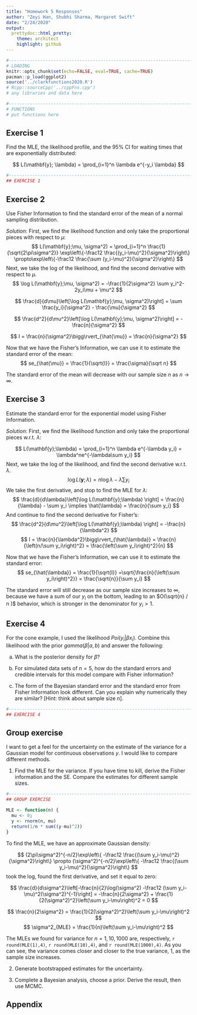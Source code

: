 ```yaml
---
title: "Homework 5 Responses"
author: "Zeyi Han, Shubhi Sharma, Margaret Swift"
date: "2/24/2020"
output:
  prettydoc::html_pretty:
    theme: architect
    highlight: github
---
```


```r
#----------------------------------------------------------------------------
# LOADING
knitr::opts_chunk$set(echo=FALSE, eval=TRUE, cache=TRUE)
pacman::p_load(ggplot2)
source('../clarkfunctions2020.R')
# Rcpp::sourceCpp('../cppFns.cpp')
# any libraries and data here

#----------------------------------------------------------------------------
# FUNCTIONS
# put functions here

```


## Exercise 1 {#q1}
Find the MLE, the likelihood profile, and the 95% CI for waiting times that are 
exponentially distributed:

$$
L(\mathbf{y}; \lambda) = \prod_{i=1}^n \lambda e^{-y_i \lambda}
$$

```r
#----------------------------------------------------------------------------
## EXERCISE 1

```

## Exercise 2 {#q2}
Use Fisher Information to find the standard error of the mean of a normal 
sampling distribution.  

$Solution:$ First, we find the likelihood function and only take the proportional
 pieces with respect to $\mu$:
$$
L(\mathbf{y};\mu, \sigma^2) 
= \prod_{i=1}^n \frac{1}{\sqrt{2\pi\sigma^2}} \exp\left\{-\frac12 \frac{(y_i-\mu)^2}{\sigma^2}\right\}
\propto\exp\left\{-\frac12 \frac{\sum (y_i-\mu)^2}{\sigma^2}\right\}
$$
Next, we take the log of the likelihood, and find the second derivative with respect to $\mu$.
$$
\log L(\mathbf{y};\mu, \sigma^2) = 
-\frac{1}{2\sigma^2} \sum y_i^2-2y_i\mu + \mu^2
$$

$$
\frac{d}{d\mu}\left[\log L(\mathbf{y};\mu, \sigma^2)\right] = 
\sum \frac{y_i}{\sigma^2} - \frac{\mu}{\sigma^2}
$$

$$
\frac{d^2}{d\mu^2}\left[\log L(\mathbf{y};\mu, \sigma^2)\right] = 
- \frac{n}{\sigma^2}
$$

$$
I = \frac{n}{\sigma^2}\bigg\rvert_{\hat{\mu}} = \frac{n}{\sigma^2}
$$

Now that we have the Fisher's Information, we can use it to estimate the standard error of the mean:
$$
se_{\hat{\mu}} = \frac{1}{\sqrt{I}} = \frac{\sigma}{\sqrt n}
$$

The standard error of the mean will decrease with our sample size $n$ as $n\to\infty$.

## Exercise 3 {#q3}
Estimate the standard error for the exponential model using Fisher Information.  

$Solution:$ First, we find the likelihood function and only take the proportional
 pieces w.r.t. $\lambda$:

$$
L(\mathbf{y};\lambda) 
= \prod_{i=1}^n \lambda e^{-\lambda y_i} = \lambda^ne^{-\lambda\sum y_i}
$$
Next, we take the log of the likelihood, and find the second derivative w.r.t. $\lambda$.
$$
\log L(\mathbf{y};\lambda) 
 = n\log\lambda -\lambda\sum y_i
$$
We take the first derivative, and stop to find the MLE for $\lambda$:
$$
\frac{d}{d\lambda}\left[\log L(\mathbf{y};\lambda) \right]
 = \frac{n}{\lambda} - \sum y_i
\implies
\hat{\lambda} = \frac{n}{\sum y_i}
$$
And continue to find the second derivative for Fisher's:
$$
\frac{d^2}{d\mu^2}\left[\log L(\mathbf{y};\lambda) \right]
 = -\frac{n}{\lambda^2}
$$
$$
I = \frac{n}{\lambda^2}\bigg\rvert_{\hat{\lambda}} 
= \frac{n}{\left(n/\sum y_i\right)^2}
= \frac{\left(\sum y_i\right)^2}{n}
$$

Now that we have the Fisher's Information, we can use it to estimate the standard error:
$$
se_{\hat{\lambda}} 
= \frac{1}{\sqrt{I}} 
=\sqrt{\frac{n}{\left(\sum y_i\right)^2}} = \frac{\sqrt{n}}{\sum y_i}
$$

The standard error will still decrease as our sample size increases to $\infty$, 
because we have a sum of our $y_i$ on the bottom, leading to an $O(\sqrt{n} / n )$
behavior, which is stronger in the denominator for $y_i > 1$.


## Exercise 4 {#q4}
For the cone example, I used the likelihood $Poi(y_i | \beta x_i)$.  Combine this 
likelihood with the prior $gamma(\beta | a, b)$ and answer the following:

a) What is the posterior density for $\beta$?

b) For simulated data sets of $n = 5$, how do the standard errors and credible 
intervals for this model compare with Fisher information?  

c) The form of the Bayesian standard error and the standard error from Fisher 
Information look different.  Can you explain why numerically they are similar? 
[Hint: think about sample size $n$].


```r
#----------------------------------------------------------------------------
## EXERCISE 4

```

## Group exercise

I want to get a feel for the uncertainty on the estimate of the variance for a 
Gaussian model for continuous observations $y$.  I would like to compare 
different methods.

1.  Find the MLE for the variance.  If you have time to kill, derive the Fisher 
information and the SE. Compare the estimates for different sample sizes.

```r
#----------------------------------------------------------------------------
## GROUP EXERCISE

MLE <- function(n) {
  mu <- 0; 
  y <- rnorm(n, mu)
  return(1/n * sum((y-mu)^2))
}
```

To find the MLE, we have an approximate Gaussian density:

$$
(2\pi\sigma^2)^{-n/2}\exp\left\{ -\frac12 \frac{(\sum y_i-\mu)^2}{\sigma^2}\right\}
\propto 
(\sigma^2)^{-n/2}\exp\left\{ -\frac12 \frac{(\sum y_i-\mu)^2}{\sigma^2}\right\}
$$
took the log, found the first derivative, and set it equal to zero:

$$
\frac{d}{d\sigma^2}\left[-\frac{n}{2}\log(\sigma^2) -\frac12 (\sum y_i-\mu)^2(\sigma^2)^{-1}\right]
= -\frac{n}{2\sigma^2} + \frac{1}{2(\sigma^2)^2}\left(\sum y_i-\mu\right)^2 = 0
$$

$$
\frac{n}{2\sigma^2} = \frac{1}{2(\sigma^2)^2}\left(\sum y_i-\mu\right)^2
$$
$$
\sigma^2_{MLE} = \frac{1}{n}\left(\sum y_i-\mu\right)^2
$$

The MLEs we found for variance for $n=1, 10, 1000$ are, respectively, 
`r round(MLE(1),4)`, `r round(MLE(10),4)`, and `r round(MLE(1000),4)`. As you can
see, the variance comes closer and closer to the true variance, 1, as the sample size 
increases.

2. Generate bootstrapped estimates for the uncertainty.

3. Complete a Bayesian analysis, choose a prior. Derive the result, then use MCMC.



## Appendix {#appendix}

```r
```


